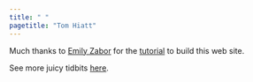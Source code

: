 ```yaml
---
title: " "
pagetitle: "Tom Hiatt"
---
```


<link rel="stylesheet" href="styles.css" type="text/css">
<link rel="stylesheet" href="academicicons/css/academicons.min.css"/>



Much thanks to [Emily Zabor](https://www.emilyzabor.com/) for the [tutorial](https://www.emilyzabor.com/tutorials/rmarkdown_websites_tutorial.html) to build this web site.

See more juicy tidbits [here](extras.html).